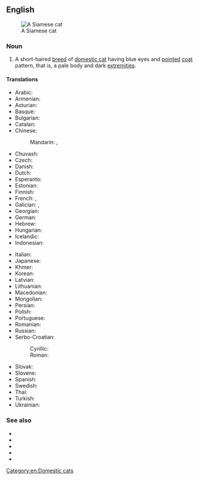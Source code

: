 ==English==
[[Image:Niobe050905-Siamese Cat.jpeg|thumb|right|A Siamese cat]]

===Noun===
{{en-noun}}

# A short-haired [[breed]] of [[domestic cat]] having blue eyes and [[pointed]] [[coat]] pattern, that is, a pale body and dark [[extremity|extremities]].

====Translations====
{{trans-top|mammal}}
* Arabic: {{t|ar|قِطّ سِيَامِيّ|m}}
* Armenian: {{t|hy|սիամական կատու}}
* Asturian: {{t|ast|gatu siamés|m}}
* Basque: {{t|eu|siamdar katu}}
* Bulgarian: {{t|bg|сиа́мска ко́тка|f}}
* Catalan: {{t|ca|gat siamès|m}}
* Chinese:
*: Mandarin: {{t|cmn|暹羅貓|sc=Hani}}, {{t|cmn|暹罗猫|tr=Xiānluó māo|sc=Hani}}
* Chuvash: {{t|cv|сиам кушакӗ}}
* Czech: {{t|cs|siamská kočka|f}}
* Danish: {{t|da|siameser}}
* Dutch: {{t+|nl|siamees}}
* Esperanto: {{t|eo|siama kato}}
* Estonian: {{t|et|siiami kass}}
* Finnish: {{t|fi|siamilaiskissa}}
* French: {{t|fr|chat siamois|m}}, {{t+|fr|siamois|m}}
* Galician: {{t+|gl|gato siamés|m}}, {{t+|gl|siamés|m}}
* Georgian: {{t|ka|სიამის კატა}}
* German: {{t|de|Siamkatze|f}}
* Hebrew: {{t|he|חתול סיאמי|tr=|sc=Hebr}}
* Hungarian: {{t|hu|sziámi macska}}
* Icelandic: {{t|is|síamsköttur}}
* Indonesian: {{t+|id|kucing siam}}
{{trans-mid}}
* Italian: {{t|it|gatto siamese|m}}
* Japanese: {{t|ja|シャム猫|tr=Shamu neko|sc=Jpan}}
* Khmer: {{t|km|ឆ្មាសៀម|sc=Khmr|tr=cmaa siem}}
* Korean: {{t|ko|^샴 고양이}}
* Latvian: {{t|lv|siāmas kaķis}}
* Lithuanian: {{t|lt|siamo katė|f}}
* Macedonian: {{t|mk|сијамска мачка|f}}
* Mongolian: {{t|mn|сиамын муур}}
* Persian: {{t|fa|گربه سیامی}}
* Polish: {{t+|pl|kot syjamski|m}}
* Portuguese: {{t|pt|gato siamês|m}}
* Romanian: {{t+|ro|pisică siameză|f}}
* Russian: {{t|ru|сиа́мская ко́шка|f}}
* Serbo-Croatian:
*: Cyrillic: {{t|sh|сијамска мачка|f}}
*: Roman: {{t|sh|sijamska mačka|f}}
* Slovak: {{t|sk|siamská mačka|f}}
* Slovene: {{t|sl|siamska mačka|f}}
* Spanish: {{t|es|gato siamés|m}}
* Swedish: {{t|sv|siames katt}}
* Thai: {{t|th|แมววิเชียรมาศ|tr=maew wíchianmâad}}
* Turkish: {{t|tr|siyam kedi}}
* Ukrainian: {{t|uk|сіа́мська кі́шка|f}}
{{trans-bottom}}

===See also===
{{wikipedia|Siamese (cat)}}
{{commonscat|Siamese cats}}
* {{l|en|blue point}}
* {{l|en|chocolate point}}
* {{l|en|lilac point}}
* {{l|en|red point}}
* {{l|en|seal point}}

[[Category:en:Domestic cats]]